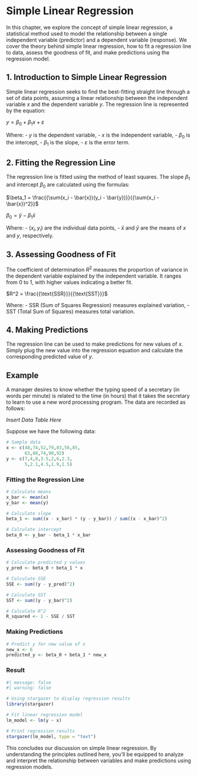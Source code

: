 # Simple Linear Regression

In this chapter, we explore the concept of simple linear regression, a statistical method used to model the relationship between a single independent variable (predictor) and a dependent variable (response). We cover the theory behind simple linear regression, how to fit a regression line to data, assess the goodness of fit, and make predictions using the regression model.

## 1. Introduction to Simple Linear Regression

Simple linear regression seeks to find the best-fitting straight line through a set of data points, assuming a linear relationship between the independent variable $x$ and the dependent variable $y$. The regression line is represented by the equation:

$y = \beta_0 + \beta_1x + \varepsilon$

Where:
- $y$ is the dependent variable,
- $x$ is the independent variable,
- $\beta_0$ is the intercept,
- $\beta_1$ is the slope,
- $\varepsilon$ is the error term.

## 2. Fitting the Regression Line

The regression line is fitted using the method of least squares. The slope $\beta_1$ and intercept $\beta_0$ are calculated using the formulas:

$\beta_1 = \frac{{\sum(x_i - \bar{x})(y_i - \bar{y})}}{{\sum(x_i - \bar{x})^2}}$

$\beta_0 = \bar{y} - \beta_1\bar{x}$

Where:
- $(x_i, y_i)$ are the individual data points,
- $\bar{x}$ and $\bar{y}$ are the means of $x$ and $y$, respectively.

## 3. Assessing Goodness of Fit

The coefficient of determination $R^2$ measures the proportion of variance in the dependent variable explained by the independent variable. It ranges from 0 to 1, with higher values indicating a better fit.

$R^2 = \frac{{\text{SSR}}}{{\text{SST}}}$

Where:
- SSR (Sum of Squares Regression) measures explained variation,
- SST (Total Sum of Squares) measures total variation.

## 4. Making Predictions

The regression line can be used to make predictions for new values of $x$. Simply plug the new value into the regression equation and calculate the corresponding predicted value of $y$.

## Example

A manager desires to know whether the typing speed of a secretary (in words per minute) is related to the time (in hours) that it takes the secretary to learn to use a new word processing
program. The data are recorded as follows:

*Insert Data Table Here*

Suppose we have the following data:

```r
# Sample data
x <- c(48,74,52,79,83,56,85,
       63,88,74,90,92)
y <- c(7,4,8,3.5,2,6,2.3,
       5,2.1,4.5,1.9,1.5)
```

### Fitting the Regression Line

```r
# Calculate means
x_bar <- mean(x)
y_bar <- mean(y)

# Calculate slope
beta_1 <- sum((x - x_bar) * (y - y_bar)) / sum((x - x_bar)^2)

# Calculate intercept
beta_0 <- y_bar - beta_1 * x_bar
```

### Assessing Goodness of Fit

```r
# Calculate predicted y values
y_pred <- beta_0 + beta_1 * x

# Calculate SSE
SSE <- sum((y - y_pred)^2)

# Calculate SST
SST <- sum((y - y_bar)^2)

# Calculate R^2
R_squared <- 1 - SSE / SST
```

### Making Predictions

```r
# Predict y for new value of x
new_x <- 6
predicted_y <- beta_0 + beta_1 * new_x
```

### Result

```r
#| message: false
#| warning: false

# Using stargazer to display regression results
library(stargazer)

# Fit linear regression model
lm_model <- lm(y ~ x)

# Print regression results
stargazer(lm_model, type = "text")
```

This concludes our discussion on simple linear regression. By understanding the principles outlined here, you'll be equipped to analyze and interpret the relationship between variables and make predictions using regression models.